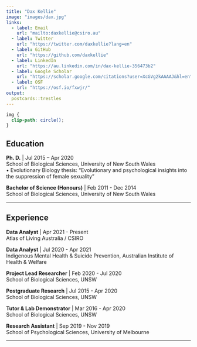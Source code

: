 ```yaml
---
title: "Dax Kellie"
image: "images/dax.jpg"
links:
  - label: Email
    url: "mailto:daxkellie@csiro.au"
  - label: Twitter
    url: "https://twitter.com/daxkellie?lang=en"
  - label: GitHub
    url: "https://github.com/daxkellie"
  - label: LinkedIn
    url: "https://au.linkedin.com/in/dax-kellie-356473b2"
  - label: Google Scholar
    url: "https://scholar.google.com/citations?user=XcGVg2kAAAAJ&hl=en"
  - label: OSF
    url: "https://osf.io/fxwjr/"
output:
  postcards::trestles
---
```


<style>
img {
  clip-path: circle();
}
</style>

```css
img {
  clip-path: circle();
}
```

## Education

**Ph. D.** | Jul 2015 – Apr 2020  
School of Biological Sciences, University of New South Wales  
    •	Evolutionary Biology thesis: “Evolutionary and psychological insights into the suppression of female sexuality”

**Bachelor of Science (Honours)** | Feb 2011 - Dec 2014  
School of Biological Sciences, University of New South Wales

-----------------------------------------------------------------------------

## Experience

**Data Analyst** | Apr 2021 - Present  
Atlas of Living Australia / CSIRO

**Data Analyst** | Jul 2020 - Apr 2021  
Indigenous Mental Health & Suicide Prevention, Australian Institute of Health & Welfare

**Project Lead Researcher** | Feb 2020 - Jul 2020  
School of Biological Sciences, UNSW 

**Postgraduate Research** | Jul 2015 - Apr 2020  
School of Biological Sciences, UNSW

**Tutor & Lab Demonstrator** | Mar 2016 - Apr 2020  
School of Biological Sciences, UNSW

**Research Assistant** | Sep 2019 - Nov 2019  
School of Psychological Sciences, University of Melbourne

-----------------------------------------------------------------------------

